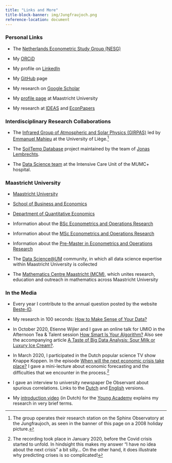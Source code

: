 ```yaml
---
title: "Links and More"
title-block-banner: img/Jungfraujoch.png
reference-location: document
---
```


### Personal Links {#sec-personal}

* The [Netherlands Econometric Study Group (NESG)](http://www.nesg.nl/)

* My [ORCiD](https://orcid.org/0000-0002-0157-639X)

* My profile on [LinkedIn](https://www.linkedin.com/in/stephan-smeekes/)

* My [GitHub](https://github.com/smeekes) page

* My research on [Google Scholar](https://scholar.google.com/citations?user=qn9yhL4AAAAJ)

* My [profile page](https://www.maastrichtuniversity.nl/s.smeekes) at Maastricht University

* My research at [IDEAS](http://ideas.repec.org/e/psm94.html) and [EconPapers](http://econpapers.repec.org/RAS/psm94.htm)

### Interdisciplinary Research Collaborations

* The [Infrared Group of Atmospheric and Solar Physics (GIRPAS)](https://www.girpas.uliege.be/cms/c_5158043/en/girpas) led by [Emmanuel Mahieu](https://www.girpas.uliege.be/cms/c_5158071/fr/girpas-repertoire?uid=u014682) at the University of Liège.[^1]

[^1]: The group operates their research station on the Sphinx Observatory at the Jungfraujoch, as seen in the banner of this page on a 2008 holiday picture.

* The [SoilTemp Database](https://www.soiltempproject.com/) project maintained by the team of [Jonas Lembrechts](https://the3dlab.org/).

* The [Data Science team](https://www.mumc.nl/research/kemta/ons-team/kemta-icu) at the Intensive Care Unit of the MUMC+ hospital.

### Maastricht University

* [Maastricht University](http://www.maastrichtuniversity.nl/)

* [School of Business and Economics](http://www.maastrichtuniversity.nl/sbe)

* [Department of Quantitative Economics](https://www.maastrichtuniversity.nl/research/department-quantitative-economics)

* Information about the [BSc Econometrics and Operations Research](https://www.maastrichtuniversity.nl/education/bachelor/bachelor-econometrics-and-operations-research-0)

* Information about the [MSc Econometrics and Operations Research](https://www.maastrichtuniversity.nl/education/master/master-econometrics-and-operations-research)

* Information about the [Pre-Master in Econometrics and Operations Research](https://www.maastrichtuniversity.nl/pre-masters-econometrics-and-operations-research)

* The [Data Science@UM](https://www.maastrichtuniversity.nl/research/data-science-um) community, in which all data science expertise within Maastricht University is collected

* The [Mathematics Centre Maastricht (MCM)](https://www.maastrichtuniversity.nl/research/mathematics-centre-maastricht-mcm), which unites research, education and outreach in mathematics across Maastricht University

### In the Media

* Every year I contribute to the annual question posted by the website [Beste-ID](https://www.beste-id.nl/auteurs/stephan-smeekes).

* My research in 100 seconds: [How to Make Sense of Your Data?](https://umio-prime.nl/how-to-make-sense-of-your-data/)

* In October 2020, Etienne Wijler and I gave an online talk for UMIO in the Afternoon Tea & Talent session [How Smart Is Your Algorithm?](https://umio-prime.nl/how-smart-is-your-algorithm/) Also see the accompanying article [A Taste of Big Data Analysis: Sour Milk or Luxury Ice Cream?](https://umio-prime.nl/a-taste-of-big-data-analysis/).

* In March 2020, I participated in the Dutch popular science TV show Knappe Koppen. In the episode [When will the next economic crisis take place?](https://www.avrotros.nl/knappe-koppen/gemist/detail/item/wanneer-komt-de-volgende-economische-crisis-11-03-2020/) I gave a mini-lecture about economic forecasting and the difficulties that we encounter in the process.[^2]

[^2]: The recording took place in January 2020, before the Covid crisis started to unfold. In hindsight this makes my answer "I have no idea about the next crisis" a bit silly... On the other hand, it does illustrate why predicting crises is so complicated!

* I gave an interview to university newspaper De Observant about spurious correlations. Links to the [Dutch](https://www.observantonline.nl/Home/Artikelen/articleType/ArticleView/articleId/16535/Gevecht-tegen-onzinstatistiek) and [English](https://www.observantonline.nl/English/Home/Articles/articleType/ArticleView/articleId/16536/Fight-against-nonsense-statistics) versions.

* My [introduction video](https://www.youtube.com/watch?v=6aEsAAM1lqI) (in Dutch) for the [Young Academy](https://www.dejongeakademie.nl/) explains my research in very brief terms.
